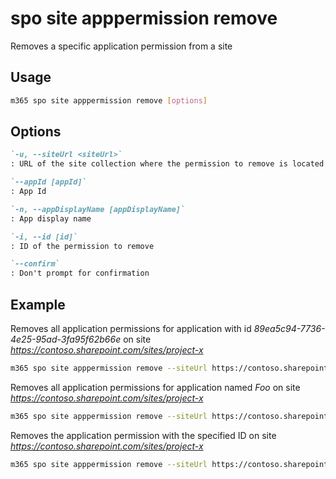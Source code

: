 
# spo site apppermission remove

Removes a specific application permission from a site

## Usage

```sh
m365 spo site apppermission remove [options]
```

## Options

```md defintion-list
`-u, --siteUrl <siteUrl>`
: URL of the site collection where the permission to remove is located

`--appId [appId]`
: App Id

`-n, --appDisplayName [appDisplayName]`
: App display name

`-i, --id [id]`
: ID of the permission to remove

`--confirm`
: Don't prompt for confirmation
```

<Global />

## Example

Removes all application permissions for application with id _89ea5c94-7736-4e25-95ad-3fa95f62b66e_ on site _https://contoso.sharepoint.com/sites/project-x_

```sh
m365 spo site apppermission remove --siteUrl https://contoso.sharepoint.com/sites/project-x --appId 89ea5c94-7736-4e25-95ad-3fa95f62b66e
```

Removes all application permissions for application named _Foo_ on site _https://contoso.sharepoint.com/sites/project-x_

```sh
m365 spo site apppermission remove --siteUrl https://contoso.sharepoint.com/sites/project-x --appDisplayName Foo
```

Removes the application permission with the specified ID on site _https://contoso.sharepoint.com/sites/project-x_

```sh
m365 spo site apppermission remove --siteUrl https://contoso.sharepoint.com/sites/project-x --id aTowaS50fG1zLnNwLmV4dHw4OWVhNWM5NC03NzM2LTRlMjUtOTVhZC0zZmE5NWY2MmI2NmVAZGUzNDhiYzctMWFlYi00NDA2LThjYjMtOTdkYjAyMWNhZGI0
```
